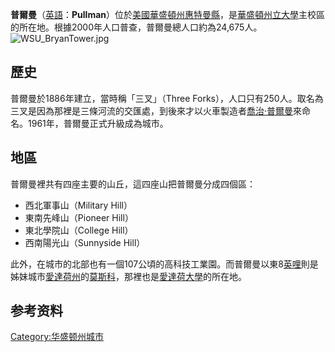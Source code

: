 {{Infobox Settlement
|official_name            =普爾曼<br /> Pullman, Washington
|settlement_type          = [[城市|城市]]
|nickname                 =
|motto                    =

<!-- Images -->
|image_skyline            =
|imagesize                =
|image_caption            =
|image_flag               =
|image_seal               =

<!-- Maps -->
|image_map = Whitman_County_Washington_Incorporated_and_Unincorporated_areas_Pullman_Highlighted.svg
|mapsize                  = 250x200px
|map_caption              =普爾曼在華盛頓州的位置
|image_map1               =
|mapsize1                 =
|map_caption1             =

<!-- Location -->
|subdivision_type         = [[國家列表|國家]]
|subdivision_name         = [[美國|美國]]
|subdivision_type1        = [[美國州份|州]]
|subdivision_name1        = [[華盛頓州|華盛頓州]]
|subdivision_type2        = [[縣|縣]]
|subdivision_name2        = [[惠特曼縣|惠特曼縣]]

<!-- Government -->
|government_footnotes     =
|government_type          =
|leader_title             =
|leader_name              =
|leader_title1            =
|leader_name1             =
|established_title        =
|established_date         =

<!-- Area -->
|area_footnotes           =
|area_magnitude           =
|area_total_km2           = 23.3
|area_land_km2            = 23.3
|area_water_km2           = 0.0
|area_total_sq_mi         = 9.0
|area_land_sq_mi          = 9.0
|area_water_sq_mi         = 0.0

<!-- Population -->
|population_as_of         = [[United_States_Census,_2000|2000]]
|population_footnotes     =
|population_total         = 24675
|population_density_km2   = 1058.2
|population_density_sq_mi = 2740.8

<!-- General information -->
|timezone                 = [[太平洋標準時間|太平洋標準時間]]
|utc_offset               = -8
|timezone_DST             = PDT
|utc_offset_DST           = -7
|elevation_footnotes      =
|elevation_m              = 717
|elevation_ft             = 2352
|latd = 46 |latm = 43 |lats = 57 |latNS = N
|longd = 117 |longm = 10 |longs = 18 |longEW = W

<!-- Area/postal codes & others -->
|postal_code_type         = [[美國郵區編號|美國郵區編號]]
|postal_code              = 99163-99165
|area_code                = [[北美電話區號列表|509]]
|blank_name               = [[聯邦資料處理標準|聯邦資料處理標準]]
|blank_info               = 53-56625{{GR|2}}
|blank1_name              = [[GNIS|GNIS]]
|blank1_info              = 1531905{{GR|3}}
|website                  = http://www.ci.pullman.wa.us/
|footnotes                =
}}
'''普爾曼'''（[[英語|英語]]：'''Pullman'''）位於[[美國|美國]][[華盛頓州|華盛頓州]][[惠特曼縣|惠特曼縣]]，是[[華盛頓州立大學|華盛頓州立大學]]主校區的所在地。根據2000年人口普查，普爾曼總人口約為24,675人。
[[File:WSU_BryanTower.jpg|thumb]]

==歷史==
普爾曼於1886年建立，當時稱「三叉」（Three Forks），人口只有250人。取名為三叉是因為那裡是三條河流的交匯處，到後來才以火車製造者[[喬治·普爾曼|喬治·普爾曼]]來命名。1961年，普爾曼正式升級成為城市。

==地區==
普爾曼裡共有四座主要的山丘，這四座山把普爾曼分成四個區：
*西北軍事山（Military Hill）
*東南先峰山（Pioneer Hill）
*東北學院山（College Hill）
*西南陽光山（Sunnyside Hill）

此外，在城市的北部也有一個107公頃的高科技工業園。而普爾曼以東8[[英哩|英哩]]則是姊妹城市[[愛達荷州|愛達荷州]]的[[莫斯科_(愛達荷州)|莫斯科]]，那裡也是[[愛達荷大學|愛達荷大學]]的所在地。

==参考资料==
{{Reflist}}

{{Washington}}

[[Category:华盛顿州城市|Category:华盛顿州城市]]